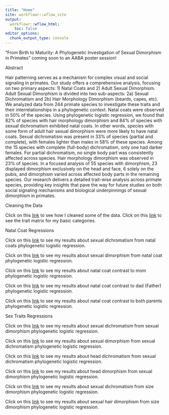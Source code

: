 ```yaml
---
title: "Home"
site: workflowr::wflow_site
output:
  workflowr::wflow_html:
    toc: false
editor_options:
  chunk_output_type: console
---
```


"From Birth to Maturity: A Phylogenetic Investigation of Sexual Dimorphism in
Primates" coming soon to an AABA poster session!

Abstract

Hair patterning serves as a mechanism for complex visual and social signaling in primates. Our study offers a comprehensive analysis, focusing on two primary aspects: 1) Natal Coats and 2) Adult Sexual Dimorphism. Adult Sexual Dimorphism is divided into two sub-aspects: 2a) Sexual Dichromatism and 2b) Hair Morphology Dimorphism (beards, capes, etc). We analyzed data from 244 primate species to investigate these traits and their interrelationships in a phylogenetic context. Natal coats were observed in 50% of the species. Using phylogenetic logistic regression, we found that 82% of species with hair morphology dimorphism and 84% of species with sexual dichromatism exhibited natal coats. In other words, species with some form of adult hair sexual dimorphism were more likely to have natal coats. Sexual dichromatism was present in 33% of species (partial and complete), with females lighter than males in 58% of these species. Among the 15 species with complete (full-body) dichromatism, only one had darker females. For partial dichromatism, no single body part was consistently affected across species. Hair morphology dimorphism was observed in 23% of species. In a focused analysis of 55 species with dimorphism, 23 displayed dimorphism exclusively on the head and face, 6 solely on the pubis, and dimorphism varied across affected body parts in the remaining species. Our research delivers a detailed trait-wise analysis across primate species, providing key insights that pave the way for future studies on both social signaling mechanisms and biological underpinnings of sexual dimorphism in primates.

Cleaning the Data

Click on this [link](expanded_trait_data.html) to see how I cleaned some of the data.
Click on this [link](trait_matrix.html) to see the trait matrix for my basic categories.


Natal Coat Regressions

Click on this [link](BasicPipeline.html) to see my results about sexual dichromatism from natal coats phylogenetic logistic regression.

Click on this [link](DimorphismFromNatalCoat.html) to see my results about sexual dimorphism from natal coat phylogenetic logistic regression. 

Click on this [link](ConMDichromatism.html) to see my results about natal coat contrast to mom phylogenetic logistic regression. 

Click on this [link](ConDDichromatism.html) to see my results about natal coat contrast to dad (Father) phylogenetic logistic regression.

Click on this [link](ConBDichromatism.html) to see my results about natal coat contrast to both parents phylogenetic logistic regression.

Sex Traits Regressions

Click on this [link](DichromFromDimorph.html) to see my results about sexual dichromatism from sexual dimorphism phylogenetic logistic regression.

Click on this [link](DimorphFromDichrom.html) to see my results about sexual dimorphism from sexual dichromatism phylogenetic logistic regression.

Click on this [link](HeadDichromatism.html) to see my results about head dichromatism from sexual dichromatism phylogenetic logistic regression.

Click on this [link](HeadDimorphism.html) to see my results about head dimorphism from sexual dimorphism phylogenetic logistic regression.

Click on this [link](SizeDichromatism.html) to see my results about sexual dichromatism from size dimorphism phylogenetic logistic regression.

Click on this [link](SizeHairDimorphism.html) to see my results about sexual hair dimorphism from size dimorphism phylogenetic logistic regression.



